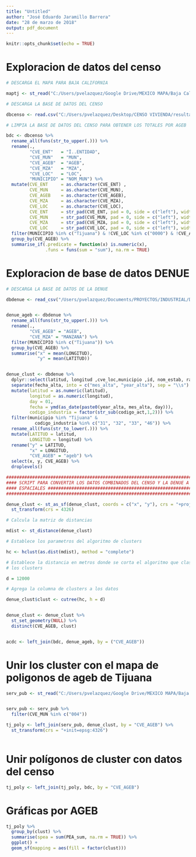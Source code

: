 ```yaml
---
title: "Untitled"
author: "José Eduardo Jaramillo Barrera"
date: "28 de marzo de 2018"
output: pdf_document
---
```


```r
knitr::opts_chunk$set(echo = TRUE)
```

# Exploracion de datos del censo


```r

# DESCARGA EL MAPA PARA BAJA CALIFORNIA

maptj <- st_read("C:/Users/pvelazquez/Google Drive/MEXICO MAPA/Baja California/conjunto de datos/02a.shp")

# DESCARGA LA BASE DE DATOS DEL CENSO

dbcenso <- read.csv("C:/Users/pvelazquez/Desktop/CENSO VIVIENDA/resultados_ageb_urbana_02_cpv2010/conjunto_de_datos/resultados_ageb_urbana_02_cpv2010.csv", na.strings = c("*"), stringsAsFactors = FALSE)

# LIMPIA LA BASE DE DATOS DEL CENSO PARA OBTENER LOS TOTALES POR AGEB

bdc <- dbcenso %>%
  rename_all(funs(str_to_upper(.))) %>%
  rename(., 
         "CVE_ENT"   = "Ï..ENTIDAD",
         "CVE_MUN"   = "MUN",
         "CVE_AGEB"  = "AGEB",
         "CVE_MZA"   = "MZA",
         "CVE_LOC"   = "LOC",
         "MUNICIPIO" = "NOM_MUN") %>%
  mutate(CVE_ENT     = as.character(CVE_ENT) ,
         CVE_MUN     = as.character(CVE_MUN),
         CVE_AGEB    = as.character(CVE_AGEB),
         CVE_MZA     = as.character(CVE_MZA),
         CVE_LOC     = as.character(CVE_LOC),
         CVE_ENT     = str_pad(CVE_ENT, pad = 0, side = c("left"), width = 2),
         CVE_MUN     = str_pad(CVE_MUN, pad = 0, side = c("left"), width = 3),
         CVE_MZA     = str_pad(CVE_MZA, pad = 0, side = c("left"), width = 3),
         CVE_LOC     = str_pad(CVE_LOC, pad = 0, side = c("left"), width = 4)) %>%
  filter(MUNICIPIO %in% c("Tijuana") & !CVE_LOC %in% c("0000") & !CVE_AGEB %in% c("0000") & !CVE_MZA %in% c("000")) %>%
  group_by(CVE_AGEB) %>%
  summarise_if(.predicate = function(x) is.numeric(x),
               .funs = funs(sum = "sum"), na.rm = TRUE)

```




# Exploracion de base de datos DENUE


```r
# DESCARGA LA BASE DE DATOS DE LA DENUE

dbdenue <- read_csv("/Users/pvelazquez/Documents/PROYECTOS/INDUSTRIAL/DATOS/02_0317/denue_02_csv/conjunto_de_datos/denue_inegi_02_.csv")


denue_ageb <- dbdenue %>%
  rename_all(funs(str_to_upper(.))) %>%
  rename(.,
         "CVE_AGEB" = "AGEB",
         "CVE_MZA" = "MANZANA") %>%
  filter(MUNICIPIO %in% c("Tijuana")) %>%
  group_by(CVE_AGEB) %>%
  summarise("x" = mean(LONGITUD),
            "y" = mean(LATITUD))


denue_clust <- dbdenue %>%
  dplyr::select(latitud, longitud ,cve_loc,municipio ,id, nom_estab, raz_social, codigo_act, nombre_act, per_ocu, tipo_vial, tipo_asent, nomb_asent, tipoCenCom, nom_CenCom, localidad, ageb, manzana, fecha_alta)  %>%
  separate(fecha_alta, into = c("mes_alta", "year_alta"), sep = "\\s") %>%
  mutate(latitud = as.numeric(latitud),
         longitud = as.numeric(longitud),
         day = 01,
         fecha = ymd(as_date(paste0(year_alta, mes_alta, day))),
         codigo_industria = factor(str_sub(codigo_act,1,2))) %>%
  filter(municipio %in% "Tijuana" & 
           codigo_industria %in% c("31", "32", "33", "46")) %>%
  rename_all(funs(str_to_lower(.))) %>%
  mutate(LATITUD = latitud,
         LONGITUD = longitud) %>%
  rename("y" = LATITUD,
         "x" = LONGITUD,
         "CVE_AGEB" = "ageb") %>%
  select(x, y, CVE_AGEB) %>%
  droplevels()

##########################################################################
#### SCRIPT PARA CONVERTIR LOS DATOS COMBINADOS DEL CENSO Y LA DENUE A ###
#### ESPACIALES ##########################################################
##########################################################################

denue_clust <- st_as_sf(denue_clust, coords = c("x", "y"), crs = "+proj=longlat +ellps=WGS84 +datum=WGS84") %>%
  st_transform(crs = 4326)

# Calcula la matriz de distancias

mdist <- st_distance(denue_clust)

# Establece los parametros del algoritmo de clusters

hc <- hclust(as.dist(mdist), method = "complete")

# Establece la distancia en metros donde se corta el algoritmo que clasifica
# los clusters

d = 12000

# Agrega la columna de clusters a los datos

denue_clust$clust <- cutree(hc, h = d)


denue_clust <- denue_clust %>%
  st_set_geometry(NULL) %>%
  distinct(CVE_AGEB, clust)


acdc <- left_join(bdc, denue_ageb, by = ("CVE_AGEB"))

```


# Unir los cluster con el mapa de poligonos de ageb de Tijuana


```r

serv_pub <- st_read("C:/Users/pvelazquez/Google Drive/MEXICO MAPA/Baja California/conjunto de datos/02a.shp")


serv_pub <- serv_pub %>%
  filter(CVE_MUN %in% c("004"))

tj_poly <- left_join(serv_pub, denue_clust, by = "CVE_AGEB") %>%
  st_transform(crs = "+init=epsg:4326")
  

```


# Unir polígonos de cluster con datos del censo

```r

tj_poly <- left_join(tj_poly, bdc, by = "CVE_AGEB")

```



# Gráficas por AGEB


```r

tj_poly %>%
  group_by(clust) %>%
  summarise(spea = sum(PEA_sum, na.rm = TRUE)) %>%
  ggplot() + 
  geom_sf(mapping = aes(fill = factor(clust)))


```

















